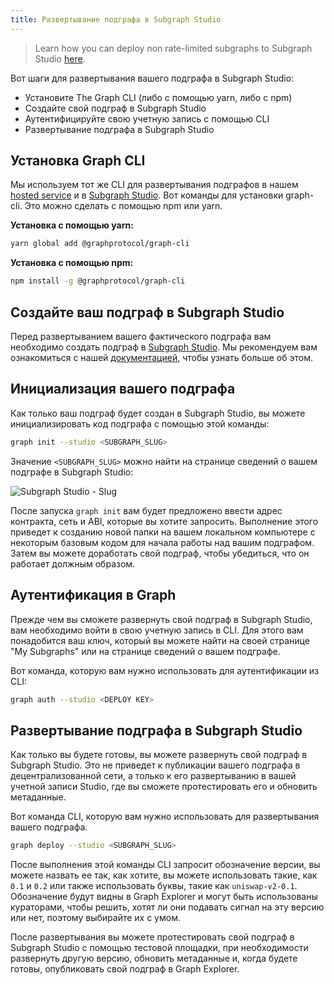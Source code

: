 ```yaml
---
title: Развертывание подграфа в Subgraph Studio
---
```


> Learn how you can deploy non rate-limited subgraphs to Subgraph Studio [here](https://www.notion.so/edgeandnode/The-Graph-Subgraph-Studio-Non-Rate-Limited-Chain-Integration-889fe061ee6b4423a7f8e2c8070b9294).

Вот шаги для развертывания вашего подграфа в Subgraph Studio:

- Установите The Graph CLI (либо с помощью yarn, либо с npm)
- Создайте свой подграф в Subgraph Studio
- Аутентифицируйте свою учетную запись с помощью CLI
- Развертывание подграфа в Subgraph Studio

## Установка Graph CLI

Мы используем тот же CLI для развертывания подграфов в нашем [hosted service](https://thegraph.com/hosted-service/) и в [Subgraph Studio](https://thegraph.com/studio/). Вот команды для установки graph-cli. Это можно сделать с помощью npm или yarn.

**Установка с помощью yarn:**

```bash
yarn global add @graphprotocol/graph-cli
```

**Установка с помощью npm:**

```bash
npm install -g @graphprotocol/graph-cli
```

## Создайте ваш подграф в Subgraph Studio

Перед развертыванием вашего фактического подграфа вам необходимо создать подграф в [Subgraph Studio](https://thegraph.com/studio/). Мы рекомендуем вам ознакомиться с нашей [документацией](/deploying/subgraph-studio), чтобы узнать больше об этом.

## Инициализация вашего подграфа

Как только ваш подграф будет создан в Subgraph Studio, вы можете инициализировать код подграфа с помощью этой команды:

```bash
graph init --studio <SUBGRAPH_SLUG>
```

Значение `<SUBGRAPH_SLUG>` можно найти на странице сведений о вашем подграфе в Subgraph Studio:

![Subgraph Studio - Slug](/img/doc-subgraph-slug.png)

После запуска `graph init` вам будет предложено ввести адрес контракта, сеть и ABI, которые вы хотите запросить. Выполнение этого приведет к созданию новой папки на вашем локальном компьютере с некоторым базовым кодом для начала работы над вашим подграфом. Затем вы можете доработать свой подграф, чтобы убедиться, что он работает должным образом.

## Аутентификация в Graph

Прежде чем вы сможете развернуть свой подграф в Subgraph Studio, вам необходимо войти в свою учетную запись в CLI. Для этого вам понадобится ваш ключ, который вы можете найти на своей странице "My Subgraphs" или на странице сведений о вашем подграфе.

Вот команда, которую вам нужно использовать для аутентификации из CLI:

```bash
graph auth --studio <DEPLOY KEY>
```

## Развертывание подграфа в Subgraph Studio

Как только вы будете готовы, вы можете развернуть свой подграф в Subgraph Studio. Это не приведет к публикации вашего подграфа в децентрализованной сети, а только к его развертыванию в вашей учетной записи Studio, где вы сможете протестировать его и обновить метаданные.

Вот команда CLI, которую вам нужно использовать для развертывания вашего подграфа.

```bash
graph deploy --studio <SUBGRAPH_SLUG>
```

После выполнения этой команды CLI запросит обозначение версии, вы можете назвать ее так, как хотите, вы можете использовать такие, как `0.1` и `0.2` или также использовать буквы, такие как `uniswap-v2-0.1`. Обозначение будут видны в Graph Explorer и могут быть использованы кураторами, чтобы решить, хотят ли они подавать сигнал на эту версию или нет, поэтому выбирайте их с умом.

После развертывания вы можете протестировать свой подграф в Subgraph Studio с помощью тестовой площадки, при необходимости развернуть другую версию, обновить метаданные и, когда будете готовы, опубликовать свой подграф в Graph Explorer.
